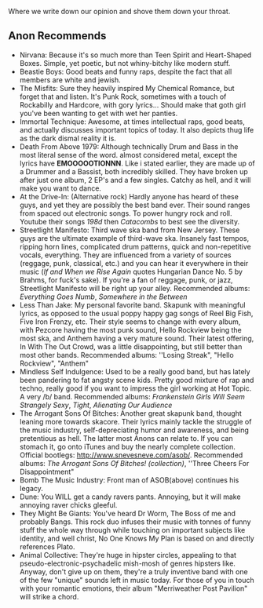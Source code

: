 Where we write down our opinion and shove them down your throat.

==Anon Recommends==
*Nirvana: Because it's so much more than Teen Spirit and Heart-Shaped Boxes. Simple, yet poetic, but not whiny-bitchy like modern stuff.
*Beastie Boys: Good beats and funny raps, despite the fact that all members are white and jewish.
*The Misfits: Sure they heavily inspired My Chemical Romance, but forget that and listen. It's Punk Rock, sometimes with a touch of Rockabilly and Hardcore, with gory lyrics... Should make that goth girl you've been wanting to get with wet her panties.
*Immortal Technique: Awesome, at times intellectual raps, good beats, and actually discusses important topics of today. It also depicts thug life as the dark dismal reality it is.
*Death From Above 1979: Although technically Drum and Bass in the most literal sense of the word. almost considered metal, except the lyrics have '''EMOOOOOTIONNN'''.  Like i stated earlier, they are made up of a Drummer and a Bassist, both incredibly skilled. They have broken up after just one album, 2 EP's and a few singles. Catchy as hell, and it will make you want to dance.
*At the Drive-In: (Alternative rock) Hardly anyone has heard of these guys, and yet they are possibly the best band ever. Their sound ranges from spaced out electronic songs. To power hungry rock and roll. Youtube their songs ''198d'' then ''Catacombs'' to best see the diversity.
*Streetlight Manifesto: Third wave ska band from New Jersey. These guys are the ultimate example of third-wave ska. Insanely fast tempos, ripping horn lines, complicated drum patterns, quick and non-repetitive vocals, everything. They are influenced from a variety of sources (reggage, punk, classical, etc.) and you can hear it everywhere in their music (''If and When we Rise Again'' quotes Hungarian Dance No. 5 by Brahms, for fuck's sake). If you're a fan of reggage, punk, or jazz, Streetlight Manifesto will be right up your alley. Recommended albums: ''Everything Goes Numb'', ''Somewhere in the Between''
*Less Than Jake: My personal favorite band. Skapunk with meaningful lyrics, as opposed to the usual poppy happy gag songs of Reel Big Fish, Five Iron Frenzy, etc. Their style seems to change with every album, with Pezcore having the most punk sound, Hello Rockview being the most ska, and Anthem having a very mature sound. Their latest offering, In With The Out Crowd, was a little disappointing, but still better than most other bands. Recommended albums: ''Losing Streak", "Hello Rockview", "Anthem"
*Mindless Self Indulgence: Used to be a really good band, but has lately been pandering to fat angsty scene kids. Pretty good mixture of rap and techno, really good if you want to impress the girl working at Hot Topic. A very /b/ band. Recommended albums: ''Frankenstein Girls Will Seem Strangely Sexy'', ''Tight'', ''Alienating Our Audience''
*The Arrogant Sons Of Bitches: Another great skapunk band, thought leaning more towards skacore. Their lyrics mainly tackle the struggle of the music industry, self-depreciating humor and awareness, and being pretentious as hell. The latter most Anons can relate to. If you can stomach it, go onto iTunes and buy the nearly complete collection. Official bootlegs: http://www.snevesneve.com/asob/. Recommended albums: ''The Arrogant Sons Of Bitches! (collection)'', ''Three Cheers For Disappointment" 
*Bomb The Music Industry: Front man of ASOB(above) continues his legacy.
*Dune: You WILL get a candy ravers pants. Annoying, but it will make annoying raver chicks gleeful.
*They Might Be Giants: You've heard Dr Worm, The Boss of me and probably Bangs. This rock duo infuses their music with tonnes of funny stuff the whole way through while touching on important subjects like identity, and well christ, No One Knows My Plan is based on and directly references Plato.
*Animal Collective: They're huge in hipster circles, appealing to that pseudo-electronic-psychadelic mish-mosh of genres hipsters like.  Anyway, don't give up on them, they're a truly inventive band with one of the few "unique" sounds left in music today.  For those of you in touch with your romantic emotions, their album "Merriweather Post Pavilion" will strike a chord.
